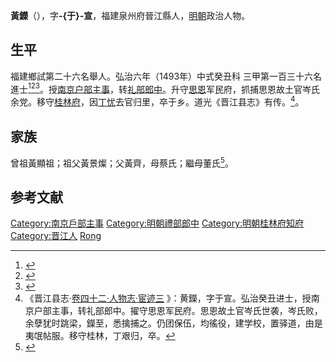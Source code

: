 {{明清人物信息框
| 姓名 = 黃鑅
| 原名 =
| 圖片名稱= 
| 圖片大小 =
| 圖片說明 = 
| 最高職務 = 明朝桂林府知府
| 國家 = 大明 
| 爵位 =
| 籍貫 = [[福建|福建]][[泉州府|泉州府]][[晉江縣|晉江縣]]軍籍
| 族裔 = 
| 字號 = 字-{于}-宣
| 諡號 =
| 出生日期 = 生年不詳
| 出生地點 = <!---福建泉州府晉江縣--->
| 逝世日期 = 卒年不詳 
| 逝世地點 =
| 墓葬 =
| 配偶 = 
| 親屬 = 
| 出身 =
* 弘治六年癸丑科同進士出身
| 經歷 =
| 著作 =  
}}
'''黃鑅'''（{{bd|？||？|catIdx=}}），字'''-{于}-宣'''，福建泉州府晉江縣人，[[明朝|明朝]]政治人物。

== 生平 ==
福建鄉試第二十六名舉人。弘治六年（1493年）中式癸丑科<!---會試第一百五十五名--->三甲第一百三十六名進士<ref>{{Cite book|title=《[[皇明贡举考|皇明贡举考]]》卷五|last=（明）[[张朝瑞|张朝瑞]]|first=|publisher=《续修四库全书》史部第828册|year=|isbn=|location=|pages=}}</ref><ref>{{Cite book|title=贡举志五种 上|last=鲁小俊，江俊伟著|first=|publisher=武汉：武汉大学出版社|year=2009|isbn=978-7-307-07043-1|location=|pages=}}</ref><ref>{{Cite book|title=近代中国史料丛刊续辑 785-790 明清进士题名录索引 1-6|last=朱保炯，谢沛霖|first=|publisher=文海出版社|year=1981|isbn=|location=台湾|pages=2485-2487}}</ref>。授[[南京|南京]][[户部|户部]][[主事|主事]]，转[[礼部|礼部]][[郎中|郎中]]。升守[[思恩|思恩]]军民府，抓捕思恩故土官岑氏余党。移守[[桂林府|桂林府]]，因[[丁忧|丁忧]]去官归里，卒于乡。道光《晋江县志》有传。<ref>《晋江县志·[http://www.fjsq.gov.cn/ShowText.asp?ToBook=6043&index=49& 卷四十二·人物志·宦迹三] {{Wayback|url=http://www.fjsq.gov.cn/ShowText.asp?ToBook=6043&index=49& |date=20160304103622 }}》：黄鑅，字于宣。弘治癸丑进士，授南京户部主事，转礼部郎中。擢守思恩军民府。思恩故土官岑氏世袭，岑氏败，余孽犹时跳梁，鑅至，悉擒捕之。仍团保伍，均徭役，建学校，置驿道，由是夷氓帖服。移守桂林，丁艰归，卒。</ref>。

== 家族 ==
曾祖黃顯祖；祖父黃景燦；父黃齊，母蔡氏；繼母董氏<ref>{{Cite book|title=天一阁藏明代科举录选刊 登科录 点校本|last=龚延明主编|first=|publisher=宁波出版社|year=2016|isbn=978-7-5526-2320-8|location=宁波|pages=|quote=《天一閣藏明代科舉錄選刊.登科錄》之《弘治六年癸丑科進士登科錄》}}</ref>。

==参考文献==
{{reflist}}

{{弘治六年癸丑科殿試金榜}}

{{DEFAULTSORT:Huang黃}}
[[Category:南京戶部主事|Category:南京戶部主事]]
[[Category:明朝禮部郎中|Category:明朝禮部郎中]]
[[Category:明朝桂林府知府|Category:明朝桂林府知府]]
[[Category:晋江人|Category:晋江人]]
[[Category:黃姓|Rong]]
